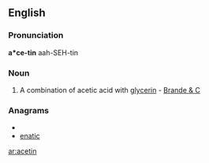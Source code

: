 ==English==

===Pronunciation===
'''a*ce-tin'''
aah-SEH-tin

===Noun===
{{infl|en|noun}}

# {{chemistry}} A combination of acetic acid with [[glycerin]] - [[Brande & C]]

===Anagrams===
* {{alphagram|aceint}}
* [[enatic#English|enatic]]


[[ar:acetin]]
